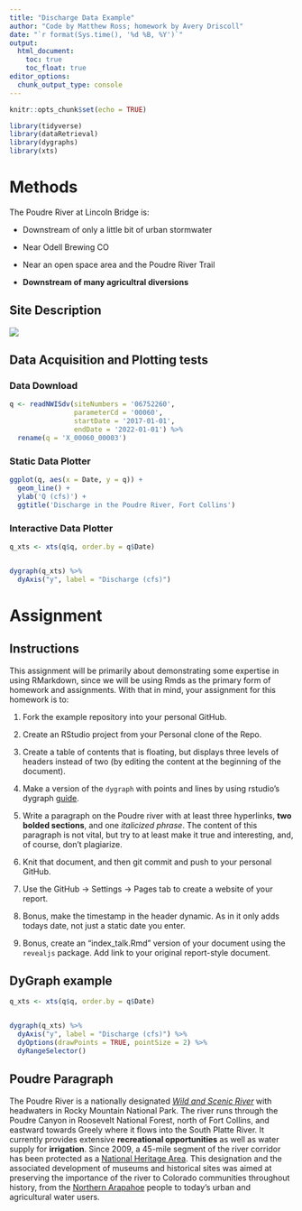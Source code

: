 ```yaml
---
title: "Discharge Data Example"
author: "Code by Matthew Ross; homework by Avery Driscoll"
date: "`r format(Sys.time(), '%d %B, %Y')`"
output:
  html_document:
    toc: true
    toc_float: true
editor_options: 
  chunk_output_type: console
---
```


```r
knitr::opts_chunk$set(echo = TRUE)

library(tidyverse)
library(dataRetrieval)
library(dygraphs)
library(xts)
```


# Methods

The Poudre River at Lincoln Bridge is:

  - Downstream of only a little bit of urban stormwater

  - Near Odell Brewing CO
  
  - Near an open space area and the Poudre River Trail
  
  - **Downstream of many agricultral diversions**


## Site Description

![](https://waterdata.usgs.gov/nwisweb/local/state/co/text/pics/06752260big.jpg)


## Data Acquisition and Plotting tests

### Data Download


```r

q <- readNWISdv(siteNumbers = '06752260',
                parameterCd = '00060',
                startDate = '2017-01-01',
                endDate = '2022-01-01') %>%
  rename(q = 'X_00060_00003')


```


### Static Data Plotter


```r

ggplot(q, aes(x = Date, y = q)) + 
  geom_line() + 
  ylab('Q (cfs)') + 
  ggtitle('Discharge in the Poudre River, Fort Collins')

```


### Interactive Data Plotter


```r

q_xts <- xts(q$q, order.by = q$Date)


dygraph(q_xts) %>%
  dyAxis("y", label = "Discharge (cfs)") 
```



# Assignment 
## Instructions
This assignment will be primarily about demonstrating some expertise in using
RMarkdown, since we will be using Rmds as the primary form of homework and 
assignments. With that in mind, your assignment for this homework is to:

1) Fork the example repository into your personal GitHub.

2) Create an RStudio project from your Personal clone of the Repo. 

3) Create a table of contents that is floating, but displays three levels of
headers instead of two (by editing the content at the beginning of the document).  

4) Make a version of the `dygraph` with points and lines by using rstudio's
dygraph [guide](https://rstudio.github.io/dygraphs/). 

5) Write a paragraph on the Poudre river with at least three hyperlinks,
**two bolded sections**, and one *italicized phrase*. The content of this paragraph
is not vital, but try to at least make it true and interesting, and, of course,
don't plagiarize. 

6) Knit that document, and then git commit and push to your personal GitHub.

7) Use the GitHub -> Settings -> Pages tab to create a website of your report.

8) Bonus, make the timestamp in the header dynamic. As in it only adds
todays date, not just a static date you enter. 

9) Bonus, create an "index_talk.Rmd" version of your document using the
`revealjs` package. Add link to your original report-style document. 



## DyGraph example 

```r

q_xts <- xts(q$q, order.by = q$Date)


dygraph(q_xts) %>%
  dyAxis("y", label = "Discharge (cfs)") %>% 
  dyOptions(drawPoints = TRUE, pointSize = 2) %>%
  dyRangeSelector()

```


## Poudre Paragraph
The Poudre River is a nationally designated [*Wild and Scenic River*](https://www.fs.usda.gov/recarea/arp/recarea/?recid=81605) with headwaters in Rocky Mountain National Park. The river runs through the Poudre Canyon in Roosevelt National Forest, north of Fort Collins, and eastward towards Greely where it flows into the South Platte River. It currently provides extensive **recreational opportunities** as well as water supply for **irrigation**. Since 2009, a 45-mile segment of the river corridor has been protected as a [National Heritage Area](https://www.nps.gov/places/cache-la-poudre-river-national-heritage-area.htm). This designation and the associated development of museums and historical sites was aimed at preserving the importance of the river to Colorado communities throughout history, from the [Northern Arapahoe](https://www.poudreheritage.org/water-legacy/) people to today's urban and agricultural water users. 

